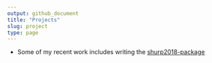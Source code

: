```yaml
---
output: github_document
title: "Projects"
slug: project
type: page
---
```

<!-- project.md is generated from project.Rmd. Please edit that file -->

<!-- ![](/images/catherine.png) -->



- Some of my recent work includes writing the [shurp2018-package](https://cathblatter.github.io/shurp2018)

